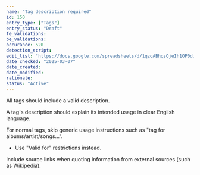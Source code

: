 ```yaml
---
name: "Tag description required"
id: 150
entry_type: ["Tags"]
entry_status: "Draft"
fe_validations:
be_validations:
occurance: 520
detection_script:
edit_list: "https://docs.google.com/spreadsheets/d/1qzoABhqsOjeIh1OP0diQVcH_Zy3xHWa060ygORDsByE"
date_checked: "2025-03-07"
date_created:
date_modified:
rationale:
status: "Active"
---
```

All tags should include a valid description.

A tag's description should explain its intended usage in clear English language. 

For normal tags, skip generic usage instructions such as "tag for albums/artist/songs...". 

- Use "Valid for" restrictions instead.

Include source links when quoting information from external sources (such as Wikipedia).
